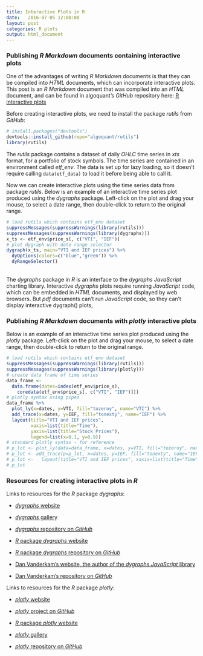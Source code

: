 ```yaml
---
title: Interactive Plots in R
date:   2016-07-05 12:00:00
layout: post
categories: R plots
output: html_document
---
```


### Publishing *R Markdown* documents containing interactive plots

One of the advantages of writing *R Markdown* documents is that they can be compiled into *HTML* documents, which can incorporate interactive plots.  This post is an *R Markdown* document that was compiled into an *HTML* document, and can be found in algoquant's *GitHub* repository here: <a href="https://github.com/algoquant/algoquant.github.io/blob/master/_drafts/2016-07-05-Interactive-Plots-in-R.Rmd" title="R interactive plots" target="_blank"> R interactive plots </a>

Before creating interactive plots, we need to install the package *rutils* from *GitHub*:  
```r
# install.packages("devtools")
devtools::install_github(repo="algoquant/rutils")
library(rutils)
```

The *rutils* package contains a dataset of daily *OHLC* time series in *xts* format, for a portfolio of stock symbols.  The time series are contained in an environment called *etf_env*.  The data is set up for lazy loading, so it doesn't require calling `data(etf_data)` to load it before being able to call it.  

Now we can create interactive plots using the time series data from package *rutils*.  Below is an example of an interactive time series plot produced using the *dygraphs* package.  Left-click on the plot and drag your mouse, to select a date range, then double-click to return to the original range.

```r
# load rutils which contains etf_env dataset
suppressMessages(suppressWarnings(library(rutils)))
suppressMessages(suppressWarnings(library(dygraphs)))
x_ts <- etf_env$price_s[, c("VTI", "IEF")]
# plot dygraph with date range selector
dygraph(x_ts, main="VTI and IEF prices") %>%
  dyOptions(colors=c("blue","green")) %>%
  dyRangeSelector()
```

<br>
The *dygraphs* package in *R* is an interface to the *dygraphs JavaScript* charting library.  Interactive *dygraphs* plots require running *JavaScript* code, which can be embedded in *HTML* documents, and displayed by web browsers.
But *pdf* documents can't run *JavaScript* code, so they can't display interactive dygraph() plots,


### Publishing *R Markdown* documents with *plotly* interactive plots

Below is an example of an interactive time series plot produced using the *plotly* package.  Left-click on the plot and drag your mouse, to select a date range, then double-click to return to the original range.

```r
# load rutils which contains etf_env dataset
suppressMessages(suppressWarnings(library(rutils)))
suppressMessages(suppressWarnings(library(plotly)))
# create data frame of time series
data_frame <-
  data.frame(dates=index(etf_env$price_s),
    coredata(etf_env$price_s[, c("VTI", "IEF")]))
# plotly syntax using pipes
data_frame %>% 
  plot_ly(x=dates, y=VTI, fill="tozeroy", name="VTI") %>% 
  add_trace(x=dates, y=IEF, fill="tonexty", name="IEF") %>% 
  layout(title="VTI and IEF prices", 
         xaxis=list(title="Time"),
         yaxis=list(title="Stock Prices"),
         legend=list(x=0.1, y=0.9))
# standard plotly syntax - for reference
# p_lot <- plot_ly(data=data_frame, x=dates, y=VTI, fill="tozeroy", name="VTI")
# p_lot <- add_trace(p=p_lot, x=dates, y=IEF, fill="tonexty", name="IEF")
# p_lot <-   layout(title="VTI and IEF prices", xaxis=list(title="Time"), yaxis=list(title="Stock Prices"), legend=list(x=0.1, y=0.9))
# p_lot
```


### Resources for creating interactive plots in *R*

Links to resources for the *R* package *dygraphs*: 

- <a href="http://dygraphs.com/" target="_blank"> *dygraphs* website </a>

- <a href="http://dygraphs.com/gallery/" target="_blank"> *dygraphs* gallery </a>

- <a href="https://github.com/dygraphs/" target="_blank"> *dygraphs* repository on *GitHub* </a>

- <a href="http://rstudio.github.io/dygraphs/" target="_blank"> *R* package *dygraphs* website </a>

- <a href="https://github.com/rstudio/dygraphs" target="_blank"> *R* package *dygraphs* repository on *GitHub* </a>

- <a href="http://www.danvk.org/" target="_blank"> Dan Vanderkam's website, the author of the *dygraphs JavaScript* library </a>

- <a href="https://github.com/danvk/" target="_blank"> Dan Vanderkam's repository on *GitHub* </a>


Links to resources for the *R* package *plotly*: 

- <a href="https://plot.ly/" target="_blank"> *plotly* website </a>

- <a href="https://github.com/plotly/" target="_blank"> *plotly* project on *GitHub* </a>

- <a href="https://plot.ly/r/" target="_blank"> *R* package *plotly* website </a>

- <a href="http://moderndata.plot.ly/" target="_blank"> *plotly* gallery </a>

- <a href="https://github.com/ropensci/plotly" target="_blank"> *plotly* repository on *GitHub* </a>
